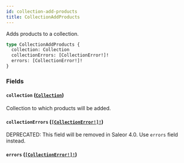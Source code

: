 ```yaml
---
id: collection-add-products
title: CollectionAddProducts
---
```


Adds products to a collection.

```graphql
type CollectionAddProducts {
  collection: Collection
  collectionErrors: [CollectionError!]!
  errors: [CollectionError!]!
}
```

### Fields

#### `collection` ([`Collection`](../../../developer/api-reference/objects/collection))

Collection to which products will be added.

#### `collectionErrors` ([`[CollectionError!]!`](../../../developer/api-reference/objects/collection-error))

<span class="badge badge--warning">DEPRECATED: This field will be removed in Saleor 4.0. Use `errors` field instead.</span>

#### `errors` ([`[CollectionError!]!`](../../../developer/api-reference/objects/collection-error))
